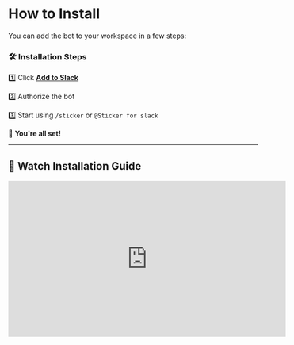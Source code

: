 # How to Install

You can add the bot to your workspace in a few steps:

### 🛠️ **Installation Steps**
1️⃣ Click **[Add to Slack](https://auth.stickersforslack.com)**

2️⃣ Authorize the bot

3️⃣ Start using `/sticker` or `@Sticker for slack`

🎉 **You're all set!**

---

## 🎥 **Watch Installation Guide**
<iframe
  width="560"
  height="315"
  src="https://youtube.com/embed/P_-jQUXa8Yc"
  title="Installation"
  frameborder="0"
  allow="accelerometer; autoplay; clipboard-write; encrypted-media; gyroscope; picture-in-picture"
  allowfullscreen
></iframe>
